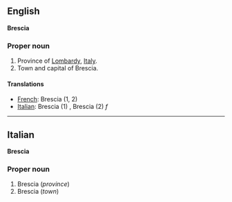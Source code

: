 ==English==
'''Brescia'''

===Proper noun===

#Province of [[Lombardy]], [[Italy]].
#Town and capital of Brescia.

====Translations====

*[[French]]: Brescia (1, 2)
*[[Italian]]: Brescia (1) '' '', Brescia (2) ''f''

----

==Italian==
'''Brescia'''

===Proper noun===

#Brescia (''province'')
#Brescia (''town'')